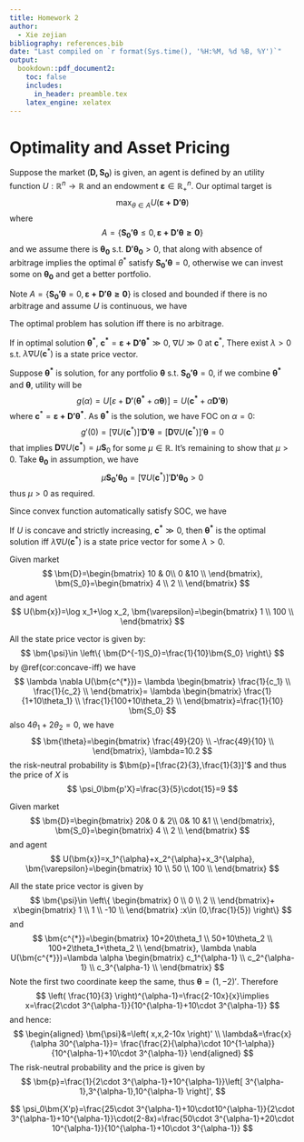 ```yaml
---
title: Homework 2
author:
  - Xie zejian
bibliography: references.bib
date: "Last compiled on `r format(Sys.time(), '%H:%M, %d %B, %Y')`"
output:
  bookdown::pdf_document2:
    toc: false
    includes:
      in_header: preamble.tex
    latex_engine: xelatex
---
```


# Optimality and Asset Pricing {-}

Suppose the market $(\bm{D,S_0})$ is given, an agent is defined by an utility function $U:\mathbb{R}^{n}\to \mathbb{R}$ and an endowment $\bm{\varepsilon}\in \mathbb{R}^{n}_{+}$. Our optimal target is
$$
\max _{\theta \in A} U(\bm{\varepsilon+D'\theta}) 
$$
where
$$
A=\left\{ \bm{S_0'\theta}\le 0, \bm{\varepsilon+D'\theta \ge  0} \right\}
$$
and we assume there is $\bm{\theta _0} \text{ s.t. } \bm{D'\theta_0}>0$, that along with absence of arbitrage implies the optimal $\theta^*$ satisfy $\bm{S_0'\theta}=0$, otherwise we can invest some on $\bm{\theta_0}$ and get a better portfolio.

Note $A=\left\{  \bm{S_0'\theta}= 0, \bm{\varepsilon+D'\theta \ge  0}  \right\}$ is closed and bounded if there is no arbitrage and assume $U$ is continuous, we have 


::: {.proposition  name=""}

The optimal problem has solution iff there is no arbitrage.

:::


::: {.theorem #utility-state name=""}

If in optimal solution $\bm{\theta^{*}}$,  $\bm{c^{*}}=\bm{\varepsilon+D'\theta^{*}}\gg 0$, $\nabla U\gg 0$ at $\bm{c}^{*}$, 
There exist $\lambda>0 \text{ s.t. }$ $\lambda \nabla U(\bm{c}^{*})$ is a state price vector.

:::

:::: {.proof}

Suppose $\bm{\theta^{*}}$ is solution, for any portfolio $\bm{\theta}  \text{ s.t. } \bm{S_0'\theta}=0$, if we combine $\bm{\theta^{*}}$ and $\bm{\theta}$, utility will be
$$
g(\alpha)=U[\varepsilon+\bm{D'}(\bm{\theta^{*}}+\alpha \bm{\theta})]=U(\bm{c^{*}}+\alpha \bm{D'\theta})
$$
where $\bm{c}^{*}=\bm{\varepsilon+D'\theta^{*}}$. As $\bm{\theta^{*}}$ is the solution, we have FOC on $\alpha=0$:
$$
g'(0)=\left[ \nabla U(\bm{c}^{*}) \right]'\bm{D'\theta}=[\bm{D}\nabla U(\bm{c}^{*})]'\bm{\theta}=0
$$
that implies $\bm{D}\nabla  U(\bm{c^{*}})=\mu \bm{S}_{0}$ for some $\mu \in \mathbb{R}$. It's remaining to show that $\mu>0$. Take $\bm{\theta_0}$ in assumption, we have
$$
\mu \bm{S_0'\theta_0}=\left[ \nabla U(\bm{c}^{*}) \right]'\bm{D'\theta_0}>0
$$
thus $\mu>0$ as required.

::::
 
Since convex function automatically satisfy SOC, we have

::: {.corollary #concave-iff name=""}

If $U$ is concave and strictly increasing, $\bm{c^{*}}\gg 0$, then $\bm{\theta^{*}}$ is the optimal solution iff $\lambda \nabla U(\bm{c^{*}})$ is a state price vector for some $\lambda >0$.

:::


::: {.exercise  name=""}

Given market
$$
\bm{D}=\begin{bmatrix}
           10	& 	0\\
           0    &10     \\
       \end{bmatrix}, 
       \bm{S_0}=\begin{bmatrix}
                                   4    \\
                                   2    \\
                               \end{bmatrix}
$$
and agent
$$
U(\bm{x})=\log x_1+\log x_2, 
\bm{\varepsilon}=\begin{bmatrix}
    1   \\
    100 \\
\end{bmatrix} 
$$

:::


::: {.solution}

All the state price vector is given by:
$$
\bm{\psi}\in \left\{ \bm{D^{-1}S_0}=\frac{1}{10}\bm{S_0} \right\}
$$
by \@ref(cor:concave-iff) we have
$$
\lambda \nabla U(\bm{c^{*}})=
\lambda \begin{bmatrix}
     \frac{1}{c_1}	\\
     \frac{1}{c_2}	\\
 \end{bmatrix}=
\lambda \begin{bmatrix}
     \frac{1}{1+10\theta_1}	\\
     \frac{1}{100+10\theta_2}	\\
 \end{bmatrix}=\frac{1}{10} \bm{S_0}
$$
also $4\theta_1+2\theta_2=0$, we have
$$
\bm{\theta}=\begin{bmatrix}
                \frac{49}{20}	\\
                -\frac{49}{10}	\\
            \end{bmatrix}, \lambda=10.2
$$
the risk-neutral probability is $\bm{p}=[\frac{2}{3},\frac{1}{3}]'$ and thus the price of $X$ is
$$
\psi_0\bm{p'X}=\frac{3}{5}\cdot{15}=9
$$

:::


::: {.exercise  name=""}

Given market
$$
\bm{D}=\begin{bmatrix}
 20&          0	& 	2\\
    0&       10    &1     \\
       \end{bmatrix}, 
       \bm{S_0}=\begin{bmatrix}
                                   4    \\
                                   2    \\
                               \end{bmatrix}
$$
and agent
$$
U(\bm{x})=x_1^{\alpha}+x_2^{\alpha}+x_3^{\alpha}, 
\bm{\varepsilon}=\begin{bmatrix}
    10   \\
    50 
    \\  
    100 \\
\end{bmatrix} 
$$

:::


::: {.solution}

All the state price vector is given by
$$
\bm{\psi}\in \left\{ 
\begin{bmatrix}
    0	\\
    0	\\
    2	\\
\end{bmatrix}+
x\begin{bmatrix}
    1	\\
    1	\\
    -10	\\
\end{bmatrix}
:x\in (0,\frac{1}{5})
\right\}
$$
and
$$
\bm{c^{*}}=\begin{bmatrix}
               10+20\theta_1	\\
               50+10\theta_2	\\
               100+2\theta_1+\theta_2	\\
           \end{bmatrix}, \lambda \nabla U(\bm{c^{*}})=\lambda \alpha
           \begin{bmatrix}
               c_1^{\alpha-1}	\\
               c_2^{\alpha-1}	\\
               c_3^{\alpha-1}	\\
           \end{bmatrix}
$$
Note the first two coordinate keep the same, thus $\bm{\theta}=(1,-2)'$. Therefore
$$
\left( \frac{10}{3} \right)^{\alpha-1}=\frac{2-10x}{x}\implies x=\frac{2\cdot 3^{\alpha-1}}{10^{\alpha-1}+10\cdot 3^{\alpha-1}}
$$
and hence:
$$
\begin{aligned}
    \bm{\psi}&=\left( x,x,2-10x \right)'
    \\
    \lambda&=\frac{x}{\alpha 30^{\alpha-1}}=
\frac{\frac{2}{\alpha}\cdot 10^{1-\alpha}}{10^{\alpha-1}+10\cdot 3^{\alpha-1}}
\end{aligned}
$$
The risk-neutral probability and the price is given by
$$
\bm{p}=\frac{1}{2\cdot 3^{\alpha-1}+10^{\alpha-1}}\left[ 3^{\alpha-1},3^{\alpha-1},10^{\alpha-1} \right]',
$$

$$
\psi_0\bm{X'p}=\frac{25\cdot 3^{\alpha-1}+10\cdot10^{\alpha-1}}{2\cdot 3^{\alpha-1}+10^{\alpha-1}}\cdot(2-8x)=\frac{50\cdot 3^{\alpha-1}+20\cdot 10^{\alpha-1}}{10^{\alpha-1}+10\cdot 3^{\alpha-1}}        
$$








:::
